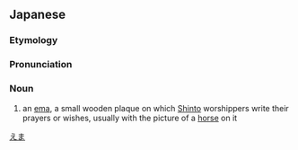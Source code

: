 ==Japanese==
{{wikipedia|lang=ja}}
{{ja-kanjitab|え|うま|yomi=j}}
{{ja-kanjitab|え|ま|yomi=o}}

===Etymology===
{{compound|lang=ja|sort=えま|絵|tr1=e|t1=[[picture]]|馬|tr2=ma|t2=[[horse]]}}

===Pronunciation===
{{ja-pron|acc=a|y=o|えま}}

===Noun===
{{ja-noun|えま|kyu=繪馬|hhira=ゑま}} {{ja-altread|hira=えうま|hhira=ゑうま}}

# {{lb|ja|Shinto|sort=えま}} an [[ema]], a small wooden plaque on which [[Shinto]] worshippers write their prayers or wishes, usually with the picture of a [[horse]] on it

[[Category:ja:Horses|えま]]